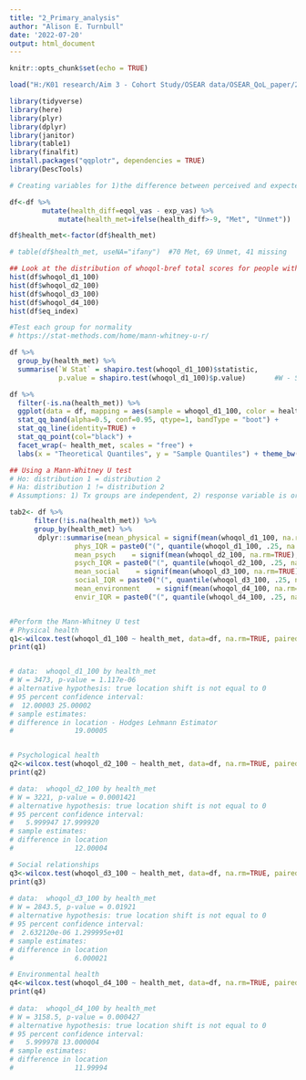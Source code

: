 ```yaml
---
title: "2_Primary_analysis"
author: "Alison E. Turnbull"
date: '2022-07-20'
output: html_document
---
```


```r
knitr::opts_chunk$set(echo = TRUE)
```

```r
load("H:/K01 research/Aim 3 - Cohort Study/OSEAR data/OSEAR_QoL_paper/20220526_OSEAR_cleaning.RData")
```

```r
library(tidyverse)
library(here)
library(plyr)
library(dplyr)
library(janitor)
library(table1)
library(finalfit)
install.packages("qqplotr", dependencies = TRUE)
library(DescTools)
```

```r

# Creating variables for 1)the difference between perceived and expected and 2)whether health expectations were met

df<-df %>%
        mutate(health_diff=eqol_vas - exp_vas) %>%
            mutate(health_met=ifelse(health_diff>-9, "Met", "Unmet")) 

df$health_met<-factor(df$health_met)

# table(df$health_met, useNA="ifany")  #70 Met, 69 Unmet, 41 missing

## Look at the distribution of whoqol-bref total scores for people with vs without met health expectations
hist(df$whoqol_d1_100)
hist(df$whoqol_d2_100)
hist(df$whoqol_d3_100)
hist(df$whoqol_d4_100)
hist(df$eq_index)  

#Test each group for normality
# https://stat-methods.com/home/mann-whitney-u-r/

df %>%
  group_by(health_met) %>%
  summarise(`W Stat` = shapiro.test(whoqol_d1_100)$statistic,
            p.value = shapiro.test(whoqol_d1_100)$p.value)       #W - Stat = 0.95, P<0.00001 - reject normality assumption

df %>%
  filter(-is.na(health_met)) %>%
  ggplot(data = df, mapping = aes(sample = whoqol_d1_100, color = health_met, fill = health_met)) +
  stat_qq_band(alpha=0.5, conf=0.95, qtype=1, bandType = "boot") +
  stat_qq_line(identity=TRUE) +
  stat_qq_point(col="black") +
  facet_wrap(~ health_met, scales = "free") +
  labs(x = "Theoretical Quantiles", y = "Sample Quantiles") + theme_bw()
```

```r
## Using a Mann-Whitney U test
# Ho: distribution 1 = distribution 2
# Ha: distribution 1 != distribution 2
# Assumptions: 1) Tx groups are independent, 2) response variable is ordinal or continuous, 3) Bath samples are random 

tab2<- df %>% 
      filter(!is.na(health_met)) %>%
      group_by(health_met) %>%    
       dplyr::summarise(mean_physical = signif(mean(whoqol_d1_100, na.rm=TRUE), 2), 
                phys_IQR = paste0("(", quantile(whoqol_d1_100, .25, na.rm=TRUE), " - ", quantile(whoqol_d1_100, .75, na.rm=TRUE), ")"), 
                mean_psych    = signif(mean(whoqol_d2_100, na.rm=TRUE), 2), 
                psych_IQR = paste0("(", quantile(whoqol_d2_100, .25, na.rm=TRUE), " - ", quantile(whoqol_d1_100, .75, na.rm=TRUE), ")"), 
                mean_social    = signif(mean(whoqol_d3_100, na.rm=TRUE), 2), 
                social_IQR = paste0("(", quantile(whoqol_d3_100, .25, na.rm=TRUE), " - ", quantile(whoqol_d1_100, .75, na.rm=TRUE), ")"), 
                mean_environment    = signif(mean(whoqol_d4_100, na.rm=TRUE), 2), 
                envir_IQR = paste0("(", quantile(whoqol_d4_100, .25, na.rm=TRUE), " - ", quantile(whoqol_d1_100, .75, na.rm=TRUE), ")"))


#Perform the Mann-Whitney U test
# Physical health
q1<-wilcox.test(whoqol_d1_100 ~ health_met, data=df, na.rm=TRUE, paired=FALSE, exact=FALSE, conf.int=TRUE)
print(q1)


# data:  whoqol_d1_100 by health_met
# W = 3473, p-value = 1.117e-06
# alternative hypothesis: true location shift is not equal to 0
# 95 percent confidence interval:
#  12.00003 25.00002
# sample estimates:
# difference in location - Hodges Lehmann Estimator
#               19.00005 


# Psychological health
q2<-wilcox.test(whoqol_d2_100 ~ health_met, data=df, na.rm=TRUE, paired=FALSE, exact=FALSE, conf.int=TRUE)
print(q2)

# data:  whoqol_d2_100 by health_met
# W = 3221, p-value = 0.0001421
# alternative hypothesis: true location shift is not equal to 0
# 95 percent confidence interval:
#   5.999947 17.999920
# sample estimates:
# difference in location 
#               12.00004

# Social relationships
q3<-wilcox.test(whoqol_d3_100 ~ health_met, data=df, na.rm=TRUE, paired=FALSE, exact=FALSE, conf.int=TRUE)
print(q3)
 
# data:  whoqol_d3_100 by health_met
# W = 2843.5, p-value = 0.01921
# alternative hypothesis: true location shift is not equal to 0
# 95 percent confidence interval:
#  2.632120e-06 1.299995e+01
# sample estimates:
# difference in location 
#               6.000021 

# Environmental health
q4<-wilcox.test(whoqol_d4_100 ~ health_met, data=df, na.rm=TRUE, paired=FALSE, exact=FALSE, conf.int=TRUE)
print(q4)
 
# data:  whoqol_d4_100 by health_met
# W = 3158.5, p-value = 0.000427
# alternative hypothesis: true location shift is not equal to 0
# 95 percent confidence interval:
#   5.999978 13.000004
# sample estimates:
# difference in location 
#               11.99994 

```



